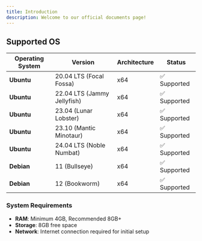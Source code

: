 ```yaml
---
title: Introduction
description: Welcome to our official documents page!
---
```


## Supported OS

| Operating System | Version | Architecture | Status |
|------------------|---------|--------------|--------|
| **Ubuntu** | 20.04 LTS (Focal Fossa) | x64 | ✅ Supported |
| **Ubuntu** | 22.04 LTS (Jammy Jellyfish) | x64 | ✅ Supported |
| **Ubuntu** | 23.04 (Lunar Lobster) | x64 | ✅ Supported |
| **Ubuntu** | 23.10 (Mantic Minotaur) | x64 | ✅ Supported |
| **Ubuntu** | 24.04 LTS (Noble Numbat) | x64 | ✅ Supported |
| **Debian** | 11 (Bullseye) | x64 | ✅ Supported |
| **Debian** | 12 (Bookworm) | x64 | ✅ Supported |

### System Requirements

- **RAM**: Minimum 4GB, Recommended 8GB+
- **Storage**: 8GB free space
- **Network**: Internet connection required for initial setup

